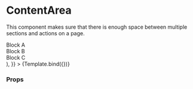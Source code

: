 

<Meta title="Components/Content/ContentArea" component={ContentArea} />

# ContentArea

This component makes sure that there is enough space between multiple sections and actions on a page.


<Canvas>
  <Story
    name="Default"
    args={{
      children: (
        <>
          <div className="bg-gray-100">Block A</div>
          <div className="bg-gray-50">Block B</div>
          <div className="bg-gray-100">Block C</div>
        </>
      ),
    }}
  >
    {Template.bind({})}
  </Story>
</Canvas>

### Props

<ArgsTable story="Default" />
